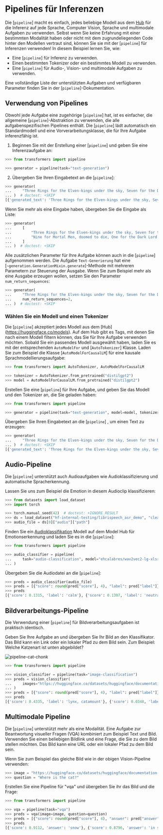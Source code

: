 <!--Copyright 2022 The HuggingFace Team. All rights reserved.

Licensed under the Apache License, Version 2.0 (the "License"); you may not use this file except in compliance with
the License. You may obtain a copy of the License at

http://www.apache.org/licenses/LICENSE-2.0

Unless required by applicable law or agreed to in writing, software distributed under the License is distributed on
an "AS IS" BASIS, WITHOUT WARRANTIES OR CONDITIONS OF ANY KIND, either express or implied. See the License for the
specific language governing permissions and limitations under the License.
-->

# Pipelines für Inferenzen

Die [`pipeline`] macht es einfach, jedes beliebige Modell aus dem [Hub](https://huggingface.co/models) für die Inferenz auf jede Sprache, Computer Vision, Sprache und multimodale Aufgaben zu verwenden. Selbst wenn Sie keine Erfahrung mit einer bestimmten Modalität haben oder nicht mit dem zugrundeliegenden Code hinter den Modellen vertraut sind, können Sie sie mit der [`pipeline`] für Inferenzen verwenden! In diesem Beispiel lernen Sie, wie:

* Eine [`pipeline`] für Inferenz zu verwenden.
* Einen bestimmten Tokenizer oder ein bestimmtes Modell zu verwenden.
* Eine [`pipeline`] für Audio-, Vision- und multimodale Aufgaben zu verwenden.

<Tip>

Eine vollständige Liste der unterstützten Aufgaben und verfügbaren Parameter finden Sie in der [`pipeline`]-Dokumentation.

</Tip>

## Verwendung von Pipelines

Obwohl jede Aufgabe eine zugehörige [`pipeline`] hat, ist es einfacher, die allgemeine [`pipeline`]-Abstraktion zu verwenden, die alle aufgabenspezifischen Pipelines enthält. Die [`pipeline`] lädt automatisch ein Standardmodell und eine Vorverarbeitungsklasse, die für Ihre Aufgabe inferenzfähig ist.

1. Beginnen Sie mit der Erstellung einer [`pipeline`] und geben Sie eine Inferenzaufgabe an:

```py
>>> from transformers import pipeline

>>> generator = pipeline(task="text-generation")
```

2. Übergeben Sie Ihren Eingabetext an die [`pipeline`]:

```py
>>> generator(
...     "Three Rings for the Elven-kings under the sky, Seven for the Dwarf-lords in their halls of stone"
... )  # doctest: +SKIP
[{'generated_text': 'Three Rings for the Elven-kings under the sky, Seven for the Dwarf-lords in their halls of stone, Seven for the Iron-priests at the door to the east, and thirteen for the Lord Kings at the end of the mountain'}]
```

Wenn Sie mehr als eine Eingabe haben, übergeben Sie die Eingabe als Liste:

```py
>>> generator(
...     [
...         "Three Rings for the Elven-kings under the sky, Seven for the Dwarf-lords in their halls of stone",
...         "Nine for Mortal Men, doomed to die, One for the Dark Lord on his dark throne",
...     ]
... )  # doctest: +SKIP
```

Alle zusätzlichen Parameter für Ihre Aufgabe können auch in die [`pipeline`] aufgenommen werden. Die Aufgabe `Text-Generierung` hat eine [`~generation.GenerationMixin.generate`]-Methode mit mehreren Parametern zur Steuerung der Ausgabe. Wenn Sie zum Beispiel mehr als eine Ausgabe erzeugen wollen, setzen Sie den Parameter `num_return_sequences`:

```py
>>> generator(
...     "Three Rings for the Elven-kings under the sky, Seven for the Dwarf-lords in their halls of stone",
...     num_return_sequences=2,
... )  # doctest: +SKIP
```

### Wählen Sie ein Modell und einen Tokenizer

Die [`pipeline`] akzeptiert jedes Modell aus dem [Hub] (https://huggingface.co/models). Auf dem Hub gibt es Tags, mit denen Sie nach einem Modell filtern können, das Sie für Ihre Aufgabe verwenden möchten. Sobald Sie ein passendes Modell ausgewählt haben, laden Sie es mit der entsprechenden `AutoModelFor` und [`AutoTokenizer`] Klasse. Laden Sie zum Beispiel die Klasse [`AutoModelForCausalLM`] für eine kausale Sprachmodellierungsaufgabe:

```py
>>> from transformers import AutoTokenizer, AutoModelForCausalLM

>>> tokenizer = AutoTokenizer.from_pretrained("distilgpt2")
>>> model = AutoModelForCausalLM.from_pretrained("distilgpt2")
```

Erstellen Sie eine [`pipeline`] für Ihre Aufgabe, und geben Sie das Modell und den Tokenizer an, die Sie geladen haben:

```py
>>> from transformers import pipeline

>>> generator = pipeline(task="text-generation", model=model, tokenizer=tokenizer)
```

Übergeben Sie Ihren Eingabetext an die [`pipeline`] , um einen Text zu erzeugen:

```py
>>> generator(
...     "Three Rings for the Elven-kings under the sky, Seven for the Dwarf-lords in their halls of stone"
... )  # doctest: +SKIP
[{'generated_text': 'Three Rings for the Elven-kings under the sky, Seven for the Dwarf-lords in their halls of stone, Seven for the Dragon-lords (for them to rule in a world ruled by their rulers, and all who live within the realm'}]
```

## Audio-Pipeline

Die [`pipeline`] unterstützt auch Audioaufgaben wie Audioklassifizierung und automatische Spracherkennung.

Lassen Sie uns zum Beispiel die Emotion in diesem Audioclip klassifizieren:

```py
>>> from datasets import load_dataset
>>> import torch

>>> torch.manual_seed(42)  # doctest: +IGNORE_RESULT
>>> ds = load_dataset("hf-internal-testing/librispeech_asr_demo", "clean", split="validation")
>>> audio_file = ds[0]["audio"]["path"]
```

Finden Sie ein [Audioklassifikation](https://huggingface.co/models?pipeline_tag=audio-classification) Modell auf dem Model Hub für Emotionserkennung und laden Sie es in die [`pipeline`]:

```py
>>> from transformers import pipeline

>>> audio_classifier = pipeline(
...     task="audio-classification", model="ehcalabres/wav2vec2-lg-xlsr-en-speech-emotion-recognition"
... )
```

Übergeben Sie die Audiodatei an die [`pipeline`]:

```py
>>> preds = audio_classifier(audio_file)
>>> preds = [{"score": round(pred["score"], 4), "label": pred["label"]} for pred in preds]
>>> preds
[{'score': 0.1315, 'label': 'calm'}, {'score': 0.1307, 'label': 'neutral'}, {'score': 0.1274, 'label': 'sad'}, {'score': 0.1261, 'label': 'fearful'}, {'score': 0.1242, 'label': 'happy'}]
```

## Bildverarbeitungs-Pipeline

Die Verwendung einer [`pipeline`] für Bildverarbeitungsaufgaben ist praktisch identisch.

Geben Sie Ihre Aufgabe an und übergeben Sie Ihr Bild an den Klassifikator. Das Bild kann ein Link oder ein lokaler Pfad zu dem Bild sein. Zum Beispiel: Welche Katzenart ist unten abgebildet?

![pipeline-cat-chonk](https://huggingface.co/datasets/huggingface/documentation-images/resolve/main/pipeline-cat-chonk.jpeg)

```py
>>> from transformers import pipeline

>>> vision_classifier = pipeline(task="image-classification")
>>> preds = vision_classifier(
...     images="https://huggingface.co/datasets/huggingface/documentation-images/resolve/main/pipeline-cat-chonk.jpeg"
... )
>>> preds = [{"score": round(pred["score"], 4), "label": pred["label"]} for pred in preds]
>>> preds
[{'score': 0.4335, 'label': 'lynx, catamount'}, {'score': 0.0348, 'label': 'cougar, puma, catamount, mountain lion, painter, panther, Felis concolor'}, {'score': 0.0324, 'label': 'snow leopard, ounce, Panthera uncia'}, {'score': 0.0239, 'label': 'Egyptian cat'}, {'score': 0.0229, 'label': 'tiger cat'}]
```

## Multimodale Pipeline

Die [`pipeline`] unterstützt mehr als eine Modalität. Eine Aufgabe zur Beantwortung visueller Fragen (VQA) kombiniert zum Beispiel Text und Bild. Verwenden Sie einen beliebigen Bildlink und eine Frage, die Sie zu dem Bild stellen möchten. Das Bild kann eine URL oder ein lokaler Pfad zu dem Bild sein.

Wenn Sie zum Beispiel das gleiche Bild wie in der obigen Vision-Pipeline verwenden:

```py
>>> image = "https://huggingface.co/datasets/huggingface/documentation-images/resolve/main/pipeline-cat-chonk.jpeg"
>>> question = "Where is the cat?"
```

Erstellen Sie eine Pipeline für "vqa" und übergeben Sie ihr das Bild und die Frage:

```py
>>> from transformers import pipeline

>>> vqa = pipeline(task="vqa")
>>> preds = vqa(image=image, question=question)
>>> preds = [{"score": round(pred["score"], 4), "answer": pred["answer"]} for pred in preds]
>>> preds
[{'score': 0.9112, 'answer': 'snow'}, {'score': 0.8796, 'answer': 'in snow'}, {'score': 0.6717, 'answer': 'outside'}, {'score': 0.0291, 'answer': 'on ground'}, {'score': 0.027, 'answer': 'ground'}]
```
